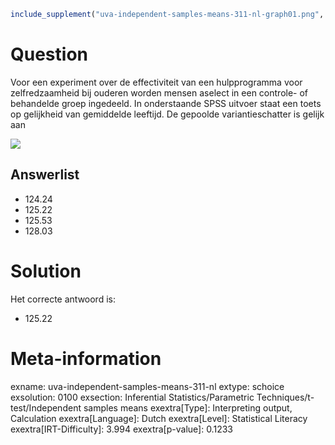 ```r
include_supplement("uva-independent-samples-means-311-nl-graph01.png", recursive = TRUE)
```

Question
========

Voor een experiment over de effectiviteit van een hulpprogramma voor
zelfredzaamheid bij ouderen worden mensen aselect in een controle- of
behandelde groep ingedeeld. In onderstaande SPSS uitvoer staat een toets
op gelijkheid van gemiddelde leeftijd. De gepoolde variantieschatter is
gelijk aan


![](uva-independent-samples-means-311-nl-graph01.png)

Answerlist
----------

* 124.24
* 125.22
* 125.53
* 128.03

Solution
========

Het correcte antwoord is: 

* 125.22

Meta-information
================
exname: uva-independent-samples-means-311-nl
extype: schoice
exsolution: 0100
exsection: Inferential Statistics/Parametric Techniques/t-test/Independent samples means
exextra[Type]: Interpreting output, Calculation
exextra[Language]: Dutch
exextra[Level]: Statistical Literacy
exextra[IRT-Difficulty]: 3.994
exextra[p-value]: 0.1233
